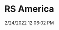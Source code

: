 ---
width: 1333
height: 2000
title: RS America
description: Black on black RS America
date: 2/24/2022 12:06:02 PM
cameraMake: Sony
cameraModel: ILCE-7M3
lens: FE 35mm F1.4 GM
settingsfStop: f/1.4
settingsISO: ISO 100
settingsShutter: 1/640
settingsFocalLength: 35 mm
---